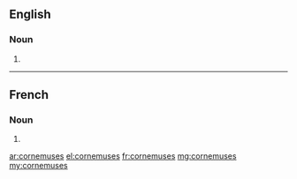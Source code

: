 ==English==

===Noun===
{{head|en|plural}}

# {{plural of|cornemuse|lang=en}}

----

==French==

===Noun===
{{head|fr|plural}} {{g|f-p}}

# {{plural of|cornemuse|lang=fr}}

[[ar:cornemuses]]
[[el:cornemuses]]
[[fr:cornemuses]]
[[mg:cornemuses]]
[[my:cornemuses]]